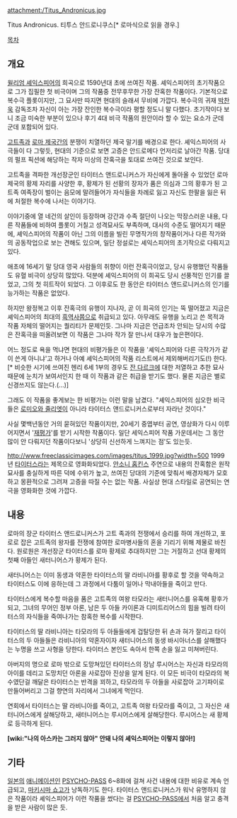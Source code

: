 attachment:/Titus_Andronicus.jpg

Titus Andronicus.
티투스 안드로니쿠스[* 로마식으로 읽을 경우.]

[[목차]]

== 개요 ==
[[윌리엄 셰익스피어]]의 희곡으로 1590년대 초에 쓰여진 작품. 셰익스피어의 초기작품으로 그가 집필한 첫 비극이며 그의 작품중 전무후무한 가장 잔혹한 작품이다. 기본적으로 복수극 플롯이지만, 그 묘사만 따지면 현대의 슬래셔 무비에 가깝다. 복수극의 귀재 [[박찬욱]] 감독조차 자신이 아는 가장 잔인한 복수극이라 평할 정도니 말 다했다. 초기작이다 보니 조금 미숙한 부분이 있으나 후기 4대 비극 작품의 원안이라 할 수 있는 요소가 군데 군데 포함되어 있다.

[[고트족]]과 [[로마 제국]]간의 분쟁이 치열하던 제국 말기를 배경으로 한다. 셰익스피어의 사극들이 다 그렇듯, 현대의 기준으로 보면 고증은 안드로메다 언저리로 날아간 작품. 당대의 펄프 픽션에 해당하는 작자 미상의 잔혹극을 토대로 쓰여진 것으로 보인다.

고트족을 격파한 개선장군인 타이터스 앤드로니커스가 자신에게 돌아올 수 있었던 로마제국의 황제 자리를 사양한 후, 황제가 된 선황의 장자가 품은 의심과 그의 황후가 된 고트족 여족장이 벌이는 음모에 말려들어가 자식들을 차례로 잃고 자신도 한팔을 잃은 뒤에 처절한 복수에 나서는 이야기다.

이야기중에 열 네건의 살인이 등장하며 강간과 수족 절단이 나오는 막장스러운 내용, 다른 작품들에 비하여 플롯이 거칠고 성격묘사도 부족하며, 대사의 수준도 떨어지기 때문에, 셰익스피어의 작품이 아닌 그의 이름을 빌린 무명작가의 창작품이거나 다른 작가와의 공동작업으로 보는 견해도 있으며, 일단 정설로는 셰익스피어의 초기작으로 다뤄지고 있다.

애초에 16세기 말 당대 영국 사람들의 취향이 이런 잔혹극이었고, 당시 유행했던 작품들도 유혈 비극이 상당히 많았다. 덕분에 셰익스피어의 이 희곡도 당시 선풍적인 인기를 끌었고, 그의 첫 히트작이 되었다. 그 이후로도 한 동안은 타이터스 앤드로니커스의 인기를 능가하는 작품은 없었다.

하지만 왕정복고 이후 잔혹극의 유행이 지나자, 곧 이 희곡의 인기는 뚝 떨어졌고 지금은 셰익스피어의 최대의 [[흑역사]]쯤으로 취급되고 있다. 아무래도 유행을 노리고 쓴 목적과 작품 자체의 떨어지는 퀄리티가 문제인듯. 그나마 지금은 언급조차 안되는 당시의 수많은 잔혹극을 떠올려보면 이 작품은 그나마 작가 잘 만나서 대우가 높은편이다.

어느 정도로 욕을 먹냐면 현대의 비평가들은 이 작품을 '셰익스피어와 다른 극작가가 같이 쓴게 아니냐'고 하거나 아예 셰익스피어의 작품 리스트에서 제외해버리기도(!) 한다.[* 비슷한 시기에 쓰여진 헨리 6세 1부의 경우도 [[잔 다르크]]에 대한 저열하고 추한 묘사 때문에 눈치가 보여서인지 한 때 이 작품과 같은 취급을 받기도 했다. 물론 지금은 별로 신경쓰지도 않는다.(...)] 

그래도 이 작품을 좋게보는 한 비평가는 이런 말을 남겼다. "셰익스피어의 심오한 비극들은 [[로미오와 줄리엣]]이 아니라 타이터스 앤드로니커스로부터 자라난 것이다." 

사실 몇백년동안 거의 묻혀있던 작품이지만, 20세기 중엽부터 공연, 영상화가 다시 이루어지면서 '[[재평가]]'를 받기 시작한 작품이다. 일단 세익스피어 작품 가운데서는 그 동안 많이 안 다뤄지던 작품이다보니 '상당히 신선하게 느껴지는 점'도 있는듯.

http://www.freeclassicimages.com/images/titus_1999.jpg?width=500
1999년 [[타이터스]]라는 제목으로 영화화되었다. [[안소니 홉킨스]] 주연으로 내용의 잔혹함은 원작 묘사를 충실하게 따른 덕에 수위가 높고, 쓰여진 당대의 기준에 맞춰서 배경자체가 모호하고 몽환적으로 그려져 고증을 따질 수는 없는 작품. 사실상 현대 스타일로 공연되는 연극을 영화화한 것에 가깝다.

== 내용 ==
로마의 장군 타이터스 앤드로니커스가 고트 족과의 전쟁에서 승리를 하여 개선하고, 포로로 잡은 고트족의 왕자를 전쟁에 참여한 로마병사들의 혼을 기리기 위해 제물로 바친다. 원로원은 개선장군 타이터스를 로마 황제로 추대하지만 그는 거절하고 선대 황제의 첫째 아들인 새터니어스가 황제가 된다. 

새터니어스는 이미 동생과 약혼한 타이터스의 딸 라비니아를 황후로 할 것을 약속하고 타이터스도 이에 응하는데 그 과정에서 다툼이 일어나 막내아들을 죽이고 만다.

타이터스에게 복수할 마음을 품은 고트족의 여왕 타모라는 새터니어스를 유혹해 황후가 되고, 그녀의 무어인 정부 아론, 남은 두 아들 카이론과 디미트리어스의 힘을 빌려 타이터스의 자식들을 죽여나가는 참혹한 복수를 시작한다. 

타이터스의 딸 라비니아는 타모라의 두 아들들에게 겁탈당한 뒤 손과 혀가 잘리고 타이터스의 두 아들들은 라비니아의 약혼자이자 새터니어스의 동생 바시아너스를 살해했다는 누명을 쓰고 사형을 당한다. 타이터스 본인도 속아서 한쪽 손을 잃고 미쳐버린다. 

아버지의 명으로 로마 밖으로 도망쳐있던 타이터스의 장남 루시어스는 자신과 타모라의 아이를 데리고 도망치던 아론을 사로잡아 진상을 알게 된다. 이 모든 비극이 타모라의 복수였단걸 깨달은 타이터스는 반격을 꾀하고, 타모라의 두 아들을 사로잡아 고기파이로 만들어버리고 그걸 향연의 자리에서 그녀에게 먹인다. 

연회에서 타이터스는 딸 라비니아를 죽이고, 고트족 여왕 타모라를 죽이고, 그 자신은 새터니어스에게 살해당하고, 새터니어스는 루시어스에게 살해당한다. 루시어스는 새 황제로 등극하게 된다. 

'''[wiki:"나의 아스카는 그러지 않아" 안돼 나의 셰익스피어는 이렇지 않아!]'''

== 기타 ==
[[일본]]의 [[애니메이션]]인 [[PSYCHO-PASS]] 6~8화에 걸쳐 사건 내용에 대한 비유로 계속 언급되고, [[마키시마 쇼고]]가 낭독하기도 한다. 타이터스 앤드로니커스가 워낙 유명하지 않은 작품이라 셰익스피어가 이런 작품을 썼다는 걸 [[PSYCHO-PASS]]에서 처음 알고 충격을 받은 사람이 많은 듯.
